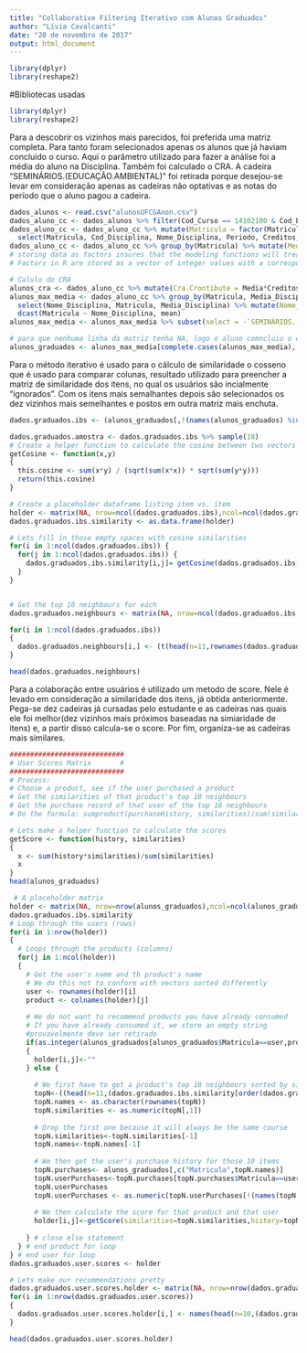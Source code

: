 ```yaml
---
title: "Collaborative Filtering Iterativo com Alunos Graduados"
author: "Lívia Cavalcanti"
date: "20 de novembro de 2017"
output: html_document
---
```


```r

library(dplyr)
library(reshape2)

```

#Bibliotecas usadas

```r

library(dplyr)
library(reshape2)

```

Para a descobrir os vizinhos mais parecidos, foi preferida uma matriz completa. Para tanto foram selecionados apenas os alunos que já haviam concluído o curso.
Aqui o parâmetro utilizado para fazer a análise foi a média do aluno na Disciplina. Também foi calculado o CRA.
A cadeira "SEMINÁRIOS.(EDUCAÇÃO.AMBIENTAL)" foi retirada porque desejou-se levar em consideração apenas as cadeiras não optativas e as notas do período que o aluno pagou a cadeira.
```r

dados_alunos <- read.csv("alunosUFCGAnon.csv")
dados_aluno_cc <- dados_alunos %>% filter(Cod_Curso == 14102100 & Cod_Evasao == 0 & Tipo == "Obrigatória")
dados_aluno_cc <- dados_aluno_cc %>% mutate(Matricula = factor(Matricula)) %>% arrange(Matricula) %>% 
  select(Matricula, Cod_Disciplina, Nome_Disciplina, Periodo, Creditos, Media_Disciplina, Situacao, Periodo_Ingresso, Periodo_Relativo)
dados_aluno_cc <- dados_aluno_cc %>% group_by(Matricula) %>% mutate(Media = round(mean(Media_Disciplina), digits = 2)) %>% filter(!is.na(Media))
# storing data as factors insures that the modeling functions will treat such data correctly. 
# Factors in R are stored as a vector of integer values with a corresponding set of character values to use when the factor is displayed

# Calulo do CRA
alunos_cra <- dados_aluno_cc %>% mutate(Cra.Crontibute = Media*Creditos) %>% summarise(cra = sum(Cra.Crontibute)/sum(Creditos))
alunos_max_media <- dados_aluno_cc %>% group_by(Matricula, Media_Disciplina) %>% filter(Media_Disciplina == max(Media_Disciplina)) %>% ungroup() %>%
  select(Nome_Disciplina, Matricula, Media_Disciplina) %>% mutate(Nome_Disciplina = as.factor(gsub(" ", ".", Nome_Disciplina))) %>%
  dcast(Matricula ~ Nome_Disciplina, mean)
alunos_max_media <- alunos_max_media %>% subset(select = -`SEMINÁRIOS.(EDUCAÇÃO.AMBIENTAL)`)

# para que nenhuma linha da matriz tenha NA, logo o aluno comncluiu o curso
alunos_graduados <- alunos_max_media[complete.cases(alunos_max_media), ]

```

Para o método iterativo é usado para o cálculo de similaridade o cosseno que é usado para comparar colunas, resultado utilizado para preencher a matriz de similaridade dos itens, no qual os usuários são incialmente "ignorados". Com os itens mais semalhantes depois são selecionados os dez vizinhos mais semelhantes e postos em outra matriz mais enchuta.

```r

dados.graduados.ibs <- (alunos_graduados[,!(names(alunos_graduados) %in% c("Matricula"))])

dados.graduados.amostra <- dados.graduados.ibs %>% sample(18)
# Create a helper function to calculate the cosine between two vectors
getCosine <- function(x,y) 
{
  this.cosine <- sum(x*y) / (sqrt(sum(x*x)) * sqrt(sum(y*y)))
  return(this.cosine)
}

# Create a placeholder dataframe listing item vs. item
holder <- matrix(NA, nrow=ncol(dados.graduados.ibs),ncol=ncol(dados.graduados.ibs),dimnames=list(colnames(dados.graduados.ibs),colnames(dados.graduados.ibs)))
dados.graduados.ibs.similarity <- as.data.frame(holder)

# Lets fill in those empty spaces with cosine similarities
for(i in 1:ncol(dados.graduados.ibs)) {
  for(j in 1:ncol(dados.graduados.ibs)) {
    dados.graduados.ibs.similarity[i,j]= getCosine(dados.graduados.ibs[i],dados.graduados.ibs[j])
  }
}


# Get the top 10 neighbours for each
dados.graduados.neighbours <- matrix(NA, nrow=ncol(dados.graduados.ibs.similarity),ncol=11,dimnames=list(colnames(dados.graduados.ibs.similarity)))

for(i in 1:ncol(dados.graduados.ibs)) 
{
  dados.graduados.neighbours[i,] <- (t(head(n=11,rownames(dados.graduados.ibs.similarity[order(dados.graduados.ibs.similarity[,i],decreasing=TRUE),][i]))))
}

head(dados.graduados.neighbours)

```

Para a colaboração entre usuários é utilizado um metodo de score. Nele é levado em consideração a similaridade dos itens, já obtida anteriormente. Pega-se dez cadeiras já cursadas pelo estudante e as cadeiras nas quais ele foi melhor(dez vizinhos mais próximos baseadas na simiaridade de itens) e, a partir disso calcula-se o score. Por fim, organiza-se as cadeiras mais similares.
```r

############################
# User Scores Matrix       #
############################    
# Process:
# Choose a product, see if the user purchased a product
# Get the similarities of that product's top 10 neighbours
# Get the purchase record of that user of the top 10 neighbours
# Do the formula: sumproduct(purchaseHistory, similarities)/sum(similarities)

# Lets make a helper function to calculate the scores
getScore <- function(history, similarities)
{
  x <- sum(history*similarities)/sum(similarities)
  x
}
head(alunos_graduados)

 # A placeholder matrix
holder <- matrix(NA, nrow=nrow(alunos_graduados),ncol=ncol(alunos_graduados)-1,dimnames=list((alunos_graduados$Matricula),colnames(alunos_graduados[-1])))
dados.graduados.ibs.similarity
# Loop through the users (rows)
for(i in 1:nrow(holder)) 
{
  # Loops through the products (columns)
  for(j in 1:ncol(holder)) 
  {
    # Get the user's name and th product's name
    # We do this not to conform with vectors sorted differently 
    user <- rownames(holder)[i]
    product <- colnames(holder)[j]
    
    # We do not want to recommend products you have already consumed
    # If you have already consumed it, we store an empty string
    #provavelmente deve ser retirado
    if(as.integer(alunos_graduados[alunos_graduados$Matricula==user,product]) == 1)
    { 
      holder[i,j]<-""
    } else {
      
      # We first have to get a product's top 10 neighbours sorted by similarity
      topN<-((head(n=11,(dados.graduados.ibs.similarity[order(dados.graduados.ibs.similarity[,product],decreasing=TRUE),][product]))))
      topN.names <- as.character(rownames(topN))
      topN.similarities <- as.numeric(topN[,1])
      
      # Drop the first one because it will always be the same course
      topN.similarities<-topN.similarities[-1]
      topN.names<-topN.names[-1]
      
      # We then get the user's purchase history for those 10 items
      topN.purchases<- alunos_graduados[,c("Matricula",topN.names)]
      topN.userPurchases<-topN.purchases[topN.purchases$Matricula==user,]
      topN.userPurchases
      topN.userPurchases <- as.numeric(topN.userPurchases[!(names(topN.userPurchases) %in% c("Matricula"))])
      
      # We then calculate the score for that product and that user
      holder[i,j]<-getScore(similarities=topN.similarities,history=topN.userPurchases)
      
    } # close else statement
  } # end product for loop   
} # end user for loop
dados.graduados.user.scores <- holder

# Lets make our recommendations pretty
dados.graduados.user.scores.holder <- matrix(NA, nrow=nrow(dados.graduados.user.scores),ncol=100,dimnames=list(rownames(dados.graduados.user.scores)))
for(i in 1:nrow(dados.graduados.user.scores)) 
{
  dados.graduados.user.scores.holder[i,] <- names(head(n=10,(dados.graduados.user.scores[,order(dados.graduados.user.scores[i,],decreasing=TRUE)])[i,]))
}

head(dados.graduados.user.scores.holder)

```
